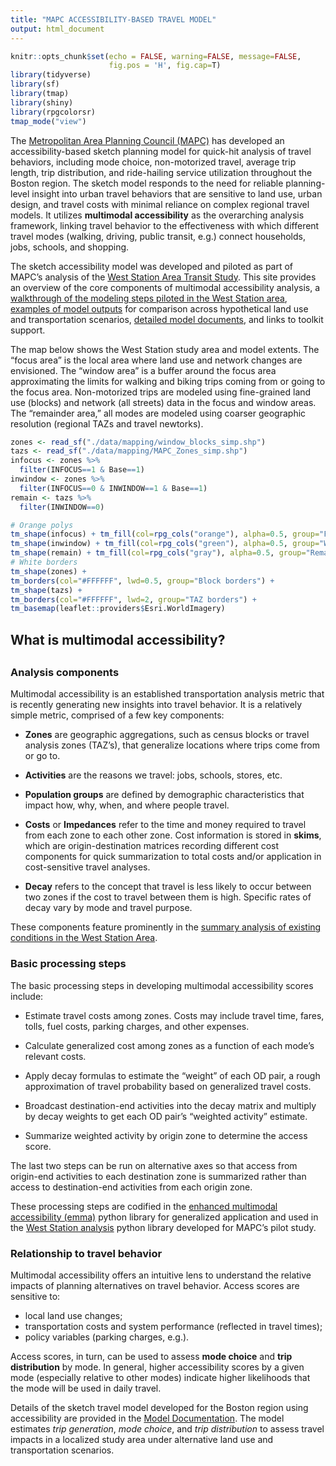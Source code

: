 ```yaml
---
title: "MAPC ACCESSIBILITY-BASED TRAVEL MODEL"
output: html_document
---
```


```r
knitr::opts_chunk$set(echo = FALSE, warning=FALSE, message=FALSE, 
                      fig.pos = 'H', fig.cap=T)
library(tidyverse)
library(sf)
library(tmap)
library(shiny)
library(rpgcolorsr)
tmap_mode("view")
```

The [Metropolitan Area Planning Council (MAPC)](https://www.mapc.org/) has 
developed an accessibility-based sketch planning model for quick-hit analysis of
travel behaviors, including mode choice, non-motorized travel, average trip
length, trip distribution, and ride-hailing service utilization throughout the
Boston region. The sketch model responds to the need for reliable planning-level
insight into urban travel behaviors that are sensitive to land use, urban design,
and travel costs with minimal reliance on complex regional travel models. It 
utilizes **multimodal accessibility** as the overarching analysis framework, 
linking travel behavior to the effectiveness with which different travel modes 
(walking, driving, public transit, e.g.) connect households, jobs, schools, and 
shopping.

The sketch accessibility model was developed and piloted as part of MAPC's
analysis of the [West Station Area Transit Study](https://www.mapc.org/resource-library/west-station-area-transit-study/).
This site provides an overview of the core components of multimodal
accessibility analysis, a [walkthrough of the modeling steps piloted in the West Station area](./west_station_exec.html), [examples of model outputs](./west_station_scen.html) 
for comparison across hypothetical land use and transportation scenarios, 
[detailed model documents](./overview.html), and links to toolkit
support.

The map below shows the West Station study area and model extents. The "focus
area" is the local area where land use and network changes are envisioned. The
"window area" is a buffer around the focus area approximating the limits for
walking and biking trips coming from or going to the focus area. Non-motorized
trips are modeled using fine-grained land use (blocks) and network (all streets)
data in the focus and window areas. The "remainder area," all modes are modeled
using coarser geographic resolution (regional TAZs and travel newtorks).


```r
zones <- read_sf("./data/mapping/window_blocks_simp.shp")
tazs <- read_sf("./data/mapping/MAPC_Zones_simp.shp")
infocus <- zones %>% 
  filter(INFOCUS==1 & Base==1)
inwindow <- zones %>% 
  filter(INFOCUS==0 & INWINDOW==1 & Base==1)
remain <- tazs %>% 
  filter(INWINDOW==0)

# Orange polys
tm_shape(infocus) + tm_fill(col=rpg_cols("orange"), alpha=0.5, group="Focus Area") +
tm_shape(inwindow) + tm_fill(col=rpg_cols("green"), alpha=0.5, group="Window Area") +
tm_shape(remain) + tm_fill(col=rpg_cols("gray"), alpha=0.5, group="Remainder Area") +
# White borders
tm_shape(zones) +
tm_borders(col="#FFFFFF", lwd=0.5, group="Block borders") +
tm_shape(tazs) +
tm_borders(col="#FFFFFF", lwd=2, group="TAZ borders") +
tm_basemap(leaflet::providers$Esri.WorldImagery)
```


## What is multimodal accessibility?

## {.tabset}

### Analysis components

Multimodal accessibility is an established transportation analysis metric that
is recently generating new insights into travel behavior. It is a relatively
simple metric, comprised of a few key components:

 - **Zones** are geographic aggregations, such as census blocks or travel
 analysis zones (TAZ's), that generalize locations where trips come from or go 
 to.
 
 - **Activities** are the reasons we travel: jobs, schools, stores, etc.
 
 - **Population groups** are defined by demographic characteristics that impact
 how, why, when, and where people travel.
 
 - **Costs** or **Impedances** refer to the time and money required to travel 
 from each zone to each other zone. Cost information is stored in **skims**,
 which are origin-destination matrices recording different cost components for
 quick summarization to total costs and/or application in cost-sensitive
 travel analyses.
 
 - **Decay** refers to the concept that travel is less likely to occur between
 two zones if the cost to travel between them is high. Specific rates of decay
 vary by mode and travel purpose.
 
 These components feature prominently in the [summary analysis of existing
 conditions in the West Station Area](./travel.html).

### Basic processing steps

The basic processing steps in developing multimodal accessibility scores 
include:

  - Estimate travel costs among zones. Costs may include travel time, fares,
  tolls, fuel costs, parking charges, and other expenses. 
  
  - Calculate generalized cost among zones as a function of each mode's relevant
  costs.
  
  - Apply decay formulas to estimate the "weight" of each OD pair, a rough
  approximation of travel probability based on generalized travel costs.
  
  - Broadcast destination-end activities into the decay matrix and multiply by
  decay weights to get each OD pair's "weighted activity" estimate.
  
  - Summarize weighted activity by origin zone to determine the access score.
  
The last two steps can be run on alternative axes so that access from origin-end
activities to each destination zone is summarized rather than access to 
destination-end activities from each origin zone.

These processing steps are codified in the [enhanced multimodal accessibility (emma)](https://renaissanceplanning.github.io/emma-docs/)
python library for generalized application and used in the 
[West Station analysis](./sphinx/html/index.html) python library developed for
MAPC's pilot study.


### Relationship to travel behavior

Multimodal accessibility offers an intuitive lens to understand the relative
impacts of planning alternatives on travel behavior. Access scores are
sensitive to:

  - local land use changes;
  - transportation costs and system performance (reflected in travel times);
  - policy variables (parking charges, e.g.). 
  
Access scores, in turn, can be used to assess **mode choice** and 
**trip distribution** by mode. In general, higher accessibility scores by a
given mode (especially relative to other modes) indicate higher likelihoods
that the mode will be used in daily travel.

Details of the sketch travel model developed for the Boston region using
accessibility are provided in the [Model Documentation](./overview.html). The
model estimates *trip generation*, *mode choice*, and *trip distribution* to 
assess travel impacts in a localized study area under alternative land use
and transportation scenarios.
